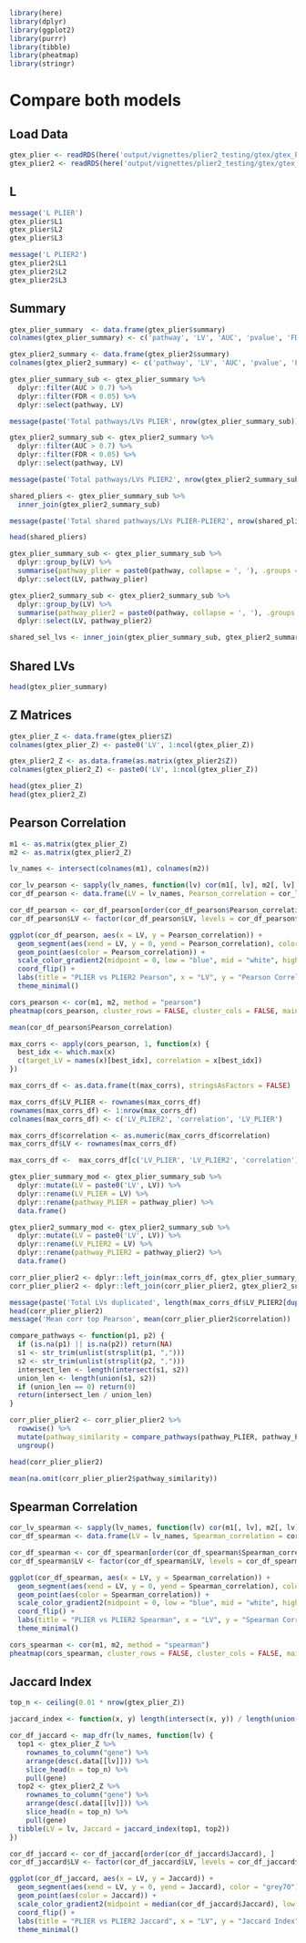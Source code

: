 ```r
library(here)
library(dplyr)
library(ggplot2)
library(purrr)
library(tibble)
library(pheatmap)
library(stringr)
```

# Compare both models

## Load Data

```r
gtex_plier <- readRDS(here('output/vignettes/plier2_testing/gtex/gtex_PLIER.rds'))
gtex_plier2 <- readRDS(here('output/vignettes/plier2_testing/gtex/gtex_PLIER2.rds'))
```

## L

```r
message('L PLIER')
gtex_plier$L1
gtex_plier$L2
gtex_plier$L3

message('L PLIER2')
gtex_plier2$L1
gtex_plier2$L2
gtex_plier2$L3
```

## Summary

```r
gtex_plier_summary  <- data.frame(gtex_plier$summary)
colnames(gtex_plier_summary) <- c('pathway', 'LV', 'AUC', 'pvalue', 'FDR')

gtex_plier2_summary <- data.frame(gtex_plier2$summary)
colnames(gtex_plier2_summary) <- c('pathway', 'LV', 'AUC', 'pvalue', 'FDR')

gtex_plier_summary_sub <- gtex_plier_summary %>% 
  dplyr::filter(AUC > 0.7) %>% 
  dplyr::filter(FDR < 0.05) %>% 
  dplyr::select(pathway, LV)

message(paste('Total pathways/LVs PLIER', nrow(gtex_plier_summary_sub)))

gtex_plier2_summary_sub <- gtex_plier2_summary %>% 
  dplyr::filter(AUC > 0.7) %>% 
  dplyr::filter(FDR < 0.05) %>% 
  dplyr::select(pathway, LV)

message(paste('Total pathways/LVs PLIER2', nrow(gtex_plier2_summary_sub)))

shared_pliers <- gtex_plier_summary_sub %>% 
  inner_join(gtex_plier2_summary_sub)

message(paste('Total shared pathways/LVs PLIER-PLIER2', nrow(shared_pliers)))

head(shared_pliers)
```
```r
gtex_plier_summary_sub <- gtex_plier_summary_sub %>% 
  dplyr::group_by(LV) %>% 
  summarise(pathway_plier = paste0(pathway, collapse = ', '), .groups = 'drop') %>% 
  dplyr::select(LV, pathway_plier)

gtex_plier2_summary_sub <- gtex_plier2_summary_sub %>% 
  dplyr::group_by(LV) %>% 
  summarise(pathway_plier2 = paste0(pathway, collapse = ', '), .groups = 'drop') %>% 
  dplyr::select(LV, pathway_plier2)

shared_sel_lvs <- inner_join(gtex_plier_summary_sub, gtex_plier2_summary_sub)
```

## Shared LVs

```r
head(gtex_plier_summary)
```

## Z Matrices

```r
gtex_plier_Z <- data.frame(gtex_plier$Z)
colnames(gtex_plier_Z) <- paste0('LV', 1:ncol(gtex_plier_Z))

gtex_plier2_Z <- as.data.frame(as.matrix(gtex_plier2$Z))
colnames(gtex_plier2_Z) <- paste0('LV', 1:ncol(gtex_plier_Z))

head(gtex_plier_Z)
head(gtex_plier2_Z)
```

## Pearson Correlation

```r
m1 <- as.matrix(gtex_plier_Z)
m2 <- as.matrix(gtex_plier2_Z)

lv_names <- intersect(colnames(m1), colnames(m2))

cor_lv_pearson <- sapply(lv_names, function(lv) cor(m1[, lv], m2[, lv], method = "pearson"))
cor_df_pearson <- data.frame(LV = lv_names, Pearson_correlation = cor_lv_pearson)

cor_df_pearson <- cor_df_pearson[order(cor_df_pearson$Pearson_correlation), ]
cor_df_pearson$LV <- factor(cor_df_pearson$LV, levels = cor_df_pearson$LV)

ggplot(cor_df_pearson, aes(x = LV, y = Pearson_correlation)) +
  geom_segment(aes(xend = LV, y = 0, yend = Pearson_correlation), color = "grey70") +
  geom_point(aes(color = Pearson_correlation)) +
  scale_color_gradient2(midpoint = 0, low = "blue", mid = "white", high = "red") +
  coord_flip() +
  labs(title = "PLIER vs PLIER2 Pearson", x = "LV", y = "Pearson Correlation", color = "Correlation") +
  theme_minimal()
```

```r
cors_pearson <- cor(m1, m2, method = "pearson")
pheatmap(cors_pearson, cluster_rows = FALSE, cluster_cols = FALSE, main = "PLIER1 vs PLIER2 Pearson", fontsize_row = 4, fontsize_col = 4)
```

```r
mean(cor_df_pearson$Pearson_correlation)
```

```r
max_corrs <- apply(cors_pearson, 1, function(x) {
  best_idx <- which.max(x)
  c(target_LV = names(x)[best_idx], correlation = x[best_idx])
})

max_corrs_df <- as.data.frame(t(max_corrs), stringsAsFactors = FALSE)

max_corrs_df$LV_PLIER <- rownames(max_corrs_df)
rownames(max_corrs_df) <- 1:nrow(max_corrs_df)
colnames(max_corrs_df) <- c('LV_PLIER2', 'correlation', 'LV_PLIER')

max_corrs_df$correlation <- as.numeric(max_corrs_df$correlation)
max_corrs_df$LV <- rownames(max_corrs_df)

max_corrs_df <-  max_corrs_df[c('LV_PLIER', 'LV_PLIER2', 'correlation')]

gtex_plier_summary_mod <- gtex_plier_summary_sub %>% 
  dplyr::mutate(LV = paste0('LV', LV)) %>% 
  dplyr::rename(LV_PLIER = LV) %>% 
  dplyr::rename(pathway_PLIER = pathway_plier) %>% 
  data.frame()

gtex_plier2_summary_mod <- gtex_plier2_summary_sub %>% 
  dplyr::mutate(LV = paste0('LV', LV)) %>% 
  dplyr::rename(LV_PLIER2 = LV) %>% 
  dplyr::rename(pathway_PLIER2 = pathway_plier2) %>% 
  data.frame()

corr_plier_plier2 <- dplyr::left_join(max_corrs_df, gtex_plier_summary_mod)
corr_plier_plier2 <- dplyr::left_join(corr_plier_plier2, gtex_plier2_summary_mod)

message(paste('Total LVs duplicated', length(max_corrs_df$LV_PLIER2[duplicated(max_corrs_df$LV_PLIER2)])))
head(corr_plier_plier2)
message('Mean corr top Pearson', mean(corr_plier_plier2$correlation))
```

```r
compare_pathways <- function(p1, p2) {
  if (is.na(p1) || is.na(p2)) return(NA)
  s1 <- str_trim(unlist(strsplit(p1, ",")))
  s2 <- str_trim(unlist(strsplit(p2, ",")))
  intersect_len <- length(intersect(s1, s2))
  union_len <- length(union(s1, s2))
  if (union_len == 0) return(0)
  return(intersect_len / union_len)
}

corr_plier_plier2 <- corr_plier_plier2 %>%
  rowwise() %>%
  mutate(pathway_similarity = compare_pathways(pathway_PLIER, pathway_PLIER2)) %>%
  ungroup()

head(corr_plier_plier2)

mean(na.omit(corr_plier_plier2$pathway_similarity))
```

## Spearman Correlation

```r
cor_lv_spearman <- sapply(lv_names, function(lv) cor(m1[, lv], m2[, lv], method = "spearman"))
cor_df_spearman <- data.frame(LV = lv_names, Spearman_correlation = cor_lv_spearman)

cor_df_spearman <- cor_df_spearman[order(cor_df_spearman$Spearman_correlation), ]
cor_df_spearman$LV <- factor(cor_df_spearman$LV, levels = cor_df_spearman$LV)

ggplot(cor_df_spearman, aes(x = LV, y = Spearman_correlation)) +
  geom_segment(aes(xend = LV, y = 0, yend = Spearman_correlation), color = "grey70") +
  geom_point(aes(color = Spearman_correlation)) +
  scale_color_gradient2(midpoint = 0, low = "blue", mid = "white", high = "red") +
  coord_flip() +
  labs(title = "PLIER vs PLIER2 Spearman", x = "LV", y = "Spearman Correlation", color = "Correlation") +
  theme_minimal()

cors_spearman <- cor(m1, m2, method = "spearman")
pheatmap(cors_spearman, cluster_rows = FALSE, cluster_cols = FALSE, main = "PLIER1 vs PLIER2 Spearman", fontsize_row = 6, fontsize_col = 6)
```

## Jaccard Index

```r
top_n <- ceiling(0.01 * nrow(gtex_plier_Z))

jaccard_index <- function(x, y) length(intersect(x, y)) / length(union(x, y))

cor_df_jaccard <- map_dfr(lv_names, function(lv) {
  top1 <- gtex_plier_Z %>%
    rownames_to_column("gene") %>%
    arrange(desc(.data[[lv]])) %>%
    slice_head(n = top_n) %>%
    pull(gene)
  top2 <- gtex_plier2_Z %>%
    rownames_to_column("gene") %>%
    arrange(desc(.data[[lv]])) %>%
    slice_head(n = top_n) %>%
    pull(gene)
  tibble(LV = lv, Jaccard = jaccard_index(top1, top2))
})

cor_df_jaccard <- cor_df_jaccard[order(cor_df_jaccard$Jaccard), ]
cor_df_jaccard$LV <- factor(cor_df_jaccard$LV, levels = cor_df_jaccard$LV)

ggplot(cor_df_jaccard, aes(x = LV, y = Jaccard)) +
  geom_segment(aes(xend = LV, y = 0, yend = Jaccard), color = "grey70") +
  geom_point(aes(color = Jaccard)) +
  scale_color_gradient2(midpoint = median(cor_df_jaccard$Jaccard), low = "blue", mid = "white", high = "red") +
  coord_flip() +
  labs(title = "PLIER vs PLIER2 Jaccard", x = "LV", y = "Jaccard Index", color = "Jaccard") +
  theme_minimal()
```
